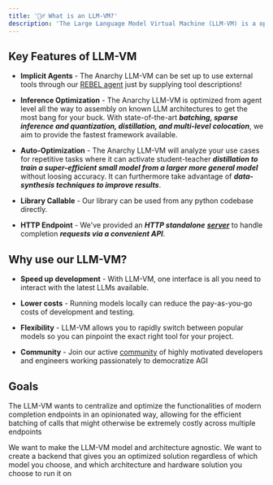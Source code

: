 ```yaml
---
title: '💁‍♂️ What is an LLM-VM?'
description: 'The Large Language Model Virtual Machine (LLM-VM) is a optimized backend for managing LLMs. It serves to facilitate communication and coordination between data, language models (running on the CPU), prompts, and various tools to streamline AGI development.'
---
```


## Key Features of LLM-VM
- **Implicit Agents** - The Anarchy LLM-VM can be set up to use external tools through our [REBEL agent](../get_started/quickstart/agents) just by supplying tool descriptions!

- **Inference Optimization** - The Anarchy LLM-VM is optimized from agent level all the way to assembly on known LLM architectures to get the most bang for your buck. With state-of-the-art ***batching, sparse inference and quantization, distillation, and multi-level colocation***, we aim to provide the fastest framework available.

- **Auto-Optimization** - The Anarchy LLM-VM will analyze your use cases for repetitive tasks where it can activate student-teacher ***distillation to train a super-efficient small model from a larger more general model*** without loosing accuracy. It can furthermore take advantage of ***data-synthesis techniques to improve results***.

- **Library Callable** - Our library can be used from any python codebase directly.

- **HTTP Endpoint** - We've provided an ***HTTP standalone*** [***server***](../llmvm/features/server) to handle completion ***requests via a convenient API***.


## Why use our LLM-VM?

- **Speed up development** - With LLM-VM, one interface is all you need to interact with the latest LLMs available.

- **Lower costs** - Running models locally can reduce the pay-as-you-go costs of development and testing.

- **Flexibility** - LLM-VM allows you to rapidly switch between popular models so you can pinpoint the exact right tool for your project.

- **Community** - Join our active [community](https://discord.anarchy.ai) of highly motivated developers and engineers working passionately to democratize AGI

## Goals
The LLM-VM wants to centralize and optimize the functionalities of modern completion endpoints in an opinionated way, allowing for the efficient batching of calls that might otherwise be extremely costly across multiple endpoints

We want to make the LLM-VM model and architecture agnostic. We want to create a backend that gives you an optimized solution regardless of which model you choose, and which architecture and hardware solution you choose to run it on

